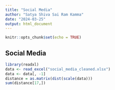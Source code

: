 ```yaml
---
title: "Social Media"
author: "Satya Shiva Sai Ram Kamma"
date: "2024-03-25"
output: html_document
---
```


```r
knitr::opts_chunk$set(echo = TRUE)
```

## Social Media

```r

library(readxl)
data <- read_excel("social_media_cleaned.xlsx")
data <- data[, -1]
distance = as.matrix(dist(scale(data)))
sum(distance[17,])
```


